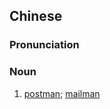 {{also|邮差}}
==Chinese==
{{zh-forms|s=邮差}}

===Pronunciation===
{{zh-pron
|m=yóuchā
|c=jau4 caai1
|mn=iû-chhai/iû-chhe
|cat=n
}}

===Noun===
{{zh-noun}}

# {{lb|zh|archaic}} [[postman]]; [[mailman]]